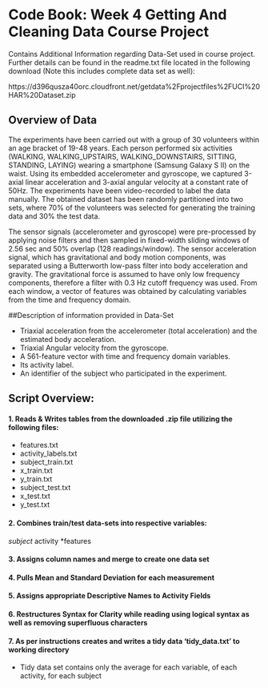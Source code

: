 

# Code Book: Week 4 Getting And Cleaning Data Course Project
Contains Additional Information regarding Data-Set used in course project.
Further details can be found in the readme.txt file located in the following download (Note this includes complete data set as well):

https://d396qusza40orc.cloudfront.net/getdata%2Fprojectfiles%2FUCI%20HAR%20Dataset.zip


## Overview of Data

The experiments have been carried out with a group of 30 volunteers within an age bracket of 19-48 years. Each person performed six activities (WALKING, WALKING_UPSTAIRS, WALKING_DOWNSTAIRS, SITTING, STANDING, LAYING) wearing a smartphone (Samsung Galaxy S II) on the waist. Using its embedded accelerometer and gyroscope, we captured 3-axial linear acceleration and 3-axial angular velocity at a constant rate of 50Hz. The experiments have been video-recorded to label the data manually. The obtained dataset has been randomly partitioned into two sets, where 70% of the volunteers was selected for generating the training data and 30% the test data. 

The sensor signals (accelerometer and gyroscope) were pre-processed by applying noise filters and then sampled in fixed-width sliding windows of 2.56 sec and 50% overlap (128 readings/window). The sensor acceleration signal, which has gravitational and body motion components, was separated using a Butterworth low-pass filter into body acceleration and gravity. The gravitational force is assumed to have only low frequency components, therefore a filter with 0.3 Hz cutoff frequency was used. From each window, a vector of features was obtained by calculating variables from the time and frequency domain.

##Description of information provided in Data-Set

- Triaxial acceleration from the accelerometer (total acceleration) and the estimated body acceleration. 
- Triaxial Angular velocity from the gyroscope. 
- A 561-feature vector with time and frequency domain variables. 
- Its activity label. 
- An identifier of the subject who participated in the experiment.

## Script Overview:

#### 1. Reads & Writes tables from the downloaded .zip file utilizing the following files:

* features.txt
* activity_labels.txt
* subject_train.txt
* x_train.txt
* y_train.txt
* subject_test.txt
* x_test.txt
* y_test.txt

#### 2. Combines train/test data-sets into respective variables:

*subject
*activity
*features

#### 3. Assigns column names and merge to create one data set

#### 4. Pulls Mean and Standard Deviation for each measurement

#### 5. Assigns appropriate Descriptive Names to Activity Fields

#### 6. Restructures Syntax for Clarity while reading using logical syntax as well as removing superfluous characters

#### 7. As per instructions creates and writes a tidy data 'tidy_data.txt' to working directory
* Tidy data set contains only the average for each variable, of each activity, for each subject








